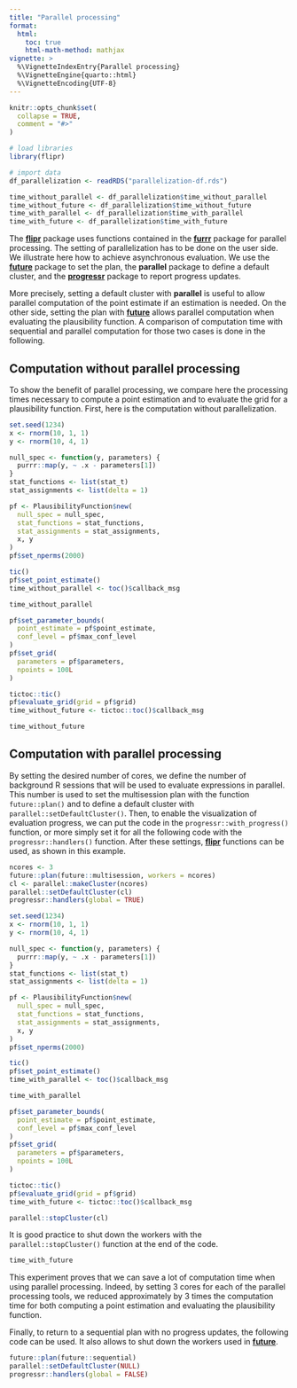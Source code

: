 ```yaml
---
title: "Parallel processing"
format: 
  html:
    toc: true
    html-math-method: mathjax
vignette: >
  %\VignetteIndexEntry{Parallel processing}
  %\VignetteEngine{quarto::html}
  %\VignetteEncoding{UTF-8}
---
```



```r
knitr::opts_chunk$set(
  collapse = TRUE,
  comment = "#>"
)

# load libraries
library(flipr)

# import data
df_parallelization <- readRDS("parallelization-df.rds")

time_without_parallel <- df_parallelization$time_without_parallel
time_without_future <- df_parallelization$time_without_future
time_with_parallel <- df_parallelization$time_with_parallel
time_with_future <- df_parallelization$time_with_future
```

The [**flipr**](https://permaverse.github.io/flipr/) package uses functions
contained in the [**furrr**](https://future.futureverse.org/index.html) package
for parallel processing. The setting of parallelization has to be done on the
user side. We illustrate here how to achieve asynchronous evaluation. We use the
[**future**](https://future.futureverse.org/index.html) package to set the plan,
the **parallel** package to define a default cluster, and the
[**progressr**](https://progressr.futureverse.org/index.html) package to report
progress updates. 

More precisely, setting a default cluster with **parallel** is useful to allow 
parallel computation of the point estimate if an estimation is needed. On the 
other side, setting the plan with 
[**future**](https://future.futureverse.org/index.html) allows parallel 
computation when evaluating the plausibility function. A comparison of
computation time with sequential and parallel computation for those two cases is
done in the following.

## Computation without parallel processing

To show the benefit of parallel processing, we compare here the processing times
necessary to compute a point estimation and to evaluate the grid for a 
plausibility function. First, here is the computation without parallelization.

```r
set.seed(1234)
x <- rnorm(10, 1, 1)
y <- rnorm(10, 4, 1)

null_spec <- function(y, parameters) {
  purrr::map(y, ~ .x - parameters[1])
}
stat_functions <- list(stat_t)
stat_assignments <- list(delta = 1)

pf <- PlausibilityFunction$new(
  null_spec = null_spec,
  stat_functions = stat_functions,
  stat_assignments = stat_assignments,
  x, y
)
pf$set_nperms(2000)

tic()
pf$set_point_estimate()
time_without_parallel <- toc()$callback_msg
```

```r
time_without_parallel
```

```r
pf$set_parameter_bounds(
  point_estimate = pf$point_estimate, 
  conf_level = pf$max_conf_level
)
pf$set_grid(
  parameters = pf$parameters, 
  npoints = 100L
)

tictoc::tic()
pf$evaluate_grid(grid = pf$grid)
time_without_future <- tictoc::toc()$callback_msg
```

```r
time_without_future
```

## Computation with parallel processing

By setting the desired number of cores, we define the number of background R
sessions that will be used to evaluate expressions in parallel. This number is
used to set the multisession plan with the function `future::plan()` and to
define a default cluster with `parallel::setDefaultCluster()`. Then, to enable
the visualization of evaluation progress, we can put the code in the
`progressr::with_progress()` function, or more simply set it for all the
following code with the `progressr::handlers()` function. After these settings,
[**flipr**](https://permaverse.github.io/flipr/) functions can be used, as shown
in this example.

```r
ncores <- 3
future::plan(future::multisession, workers = ncores)
cl <- parallel::makeCluster(ncores)
parallel::setDefaultCluster(cl)
progressr::handlers(global = TRUE)

set.seed(1234)
x <- rnorm(10, 1, 1)
y <- rnorm(10, 4, 1)

null_spec <- function(y, parameters) {
  purrr::map(y, ~ .x - parameters[1])
}
stat_functions <- list(stat_t)
stat_assignments <- list(delta = 1)

pf <- PlausibilityFunction$new(
  null_spec = null_spec,
  stat_functions = stat_functions,
  stat_assignments = stat_assignments,
  x, y
)
pf$set_nperms(2000)

tic()
pf$set_point_estimate()
time_with_parallel <- toc()$callback_msg
```

```r
time_with_parallel
```

```r
pf$set_parameter_bounds(
  point_estimate = pf$point_estimate, 
  conf_level = pf$max_conf_level
)
pf$set_grid(
  parameters = pf$parameters, 
  npoints = 100L
)

tictoc::tic()
pf$evaluate_grid(grid = pf$grid)
time_with_future <- tictoc::toc()$callback_msg

parallel::stopCluster(cl)
```

It is good practice to shut down the workers with the `parallel::stopCluster()`
function at the end of the code.

```r
time_with_future
```

This experiment proves that we can save a lot of computation time when using
parallel processing. Indeed, by setting 3 cores for each of the parallel 
processing tools, we reduced approximately by 3 times the computation time for 
both computing a point estimation and evaluating the plausibility function.

Finally, to return to a sequential plan with no progress updates, the following
code can be used. It also allows to shut down the workers used in [**future**](https://future.futureverse.org/index.html).

```r
future::plan(future::sequential)
parallel::setDefaultCluster(NULL)
progressr::handlers(global = FALSE)
```
